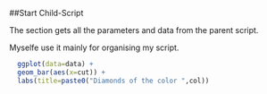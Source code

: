 

##Start Child-Script

The section gets all the parameters and data from the parent script. 

Myselfe use it mainly for organising my script. 


```{r}

  ggplot(data=data) + 
  geom_bar(aes(x=cut)) +
  labs(title=paste0("Diamonds of the color ",col))

```

